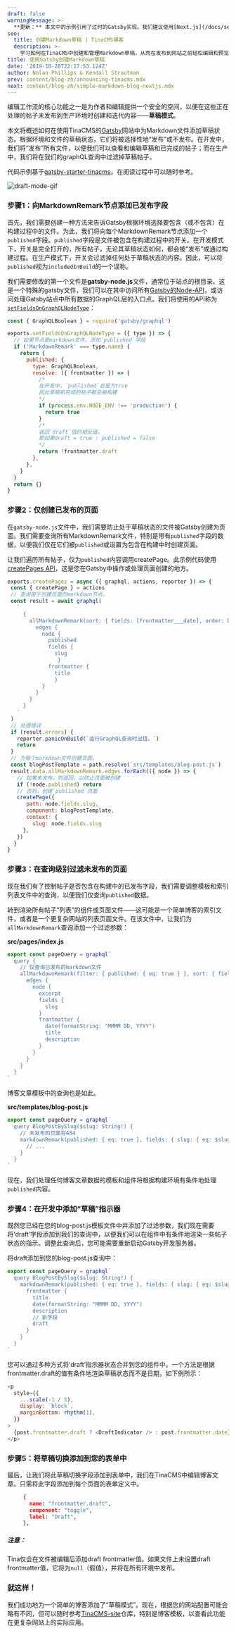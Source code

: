 ```yaml
---
draft: false
warningMessage: >-
  **更新：** 本文中的示例引用了过时的Gatsby实现。我们建议使用[Next.js](/docs/setup-overview/)来获得更顺畅的解决方案。
seo:
  title: 创建Markdown草稿 | TinaCMS博客
  description: >-
    学习如何在TinaCMS中创建和管理Markdown草稿，从而在发布到网站之前轻松编辑和预览内容。
title: 使用Gatsby创建Markdown草稿
date: '2019-10-28T22:17:53.124Z'
author: Nolan Phillips & Kendall Strautman
prev: content/blog-zh/announcing-tinacms.mdx
next: content/blog-zh/simple-markdown-blog-nextjs.mdx
---
```


编辑工作流的核心功能之一是为作者和编辑提供一个安全的空间，以便在这些正在处理的帖子未发布到生产环境时创建和迭代内容——**草稿模式**。

本文将概述如何在使用TinaCMS的[Gatsby](https://www.gatsbyjs.org/ "Gatsby")网站中为Markdown文件添加草稿状态。根据环境和文件的草稿状态，它们将被选择性地“发布”或不发布。在开发中，我们将“发布”所有文件，以便我们可以查看和编辑草稿和已完成的帖子；而在生产中，我们将在我们的graphQL查询中过滤掉草稿帖子。

代码示例基于[gatsby-starter-tinacms](https://github.com/tinacms/gatsby-starter-tinacms)。在阅读过程中可以随时参考。

![draft-mode-gif](/gif/draft-mode.gif)

### **步骤1：向MarkdownRemark节点添加已发布字段**

首先，我们需要创建一种方法来告诉Gatsby根据环境选择要包含（或不包含）在构建过程中的文件。为此，我们将向每个MarkdownRemark节点添加一个`published`字段。`published`字段是文件被包含在构建过程中的开关。在开发模式下，开关是完全打开的，所有帖子，无论其草稿状态如何，都会被“发布”或通过构建过程。在生产模式下，开关会过滤掉任何处于草稿状态的内容。因此，可以将`published`视为`includedInBuild`的一个误称。

我们需要修改的第一个文件是**gatsby-node.js**文件，通常位于站点的根目录。这是一个特殊的gatsby文件，我们可以在其中访问所有[Gatsby的Node-API](https://www.gatsbyjs.org/docs/node-apis/)，或访问处理Gatsby站点中所有数据的GraphQL层的入口点。我们将使用的API称为[`setFieldsOnGraphQLNodeType`](https://www.gatsbyjs.org/docs/node-apis/#setFieldsOnGraphQLNodeType)：

```js
const { GraphQLBoolean } = require('gatsby/graphql')

exports.setFieldsOnGraphQLNodeType = ({ type }) => {
  // 如果节点是markdown文件，添加`published`字段
  if ('MarkdownRemark' === type.name) {
    return {
      published: {
        type: GraphQLBoolean,
        resolve: ({ frontmatter }) => {
          /*
          在开发中，`published`总是为true
          因此草稿和完成的帖子都会被构建
          */
          if (process.env.NODE_ENV !== 'production') {
            return true
          }
          /*
          返回`draft`值的相反值，
          即如果draft = true : published = false
          */
          return !frontmatter.draft
        },
      },
    }
  }
  return {}
}
```

### 步骤2：仅创建已发布的页面

在`gatsby-node.js`文件中，我们需要防止处于草稿状态的文件被Gatsby创建为页面。我们需要查询所有MarkdownRemark文件，特别是带有`published`字段的数据，以便我们仅在它们被`published`或设置为包含在构建中时创建页面。

让我们遍历所有帖子，仅为`published`内容调用createPage。此示例代码使用[createPages API](https://www.gatsbyjs.org/docs/creating-and-modifying-pages/)，这是您在Gatsby中操作或处理页面创建的地方。

```js
exports.createPages = async ({ graphql, actions, reporter }) => {
 const { createPage } = actions
 // 查询用于创建页面的markdown节点。
 const result = await graphql(
   `
     {
       allMarkdownRemark(sort: { fields: [frontmatter___date], order: DESC } limit: 1000) {
         edges {
           node {
             published
             fields {
               slug
                }
             frontmatter {
               title
               }
           }
         }
       }
     }
   `
 )
 // 处理错误
 if (result.errors) {
   reporter.panicOnBuild(`运行GraphQL查询时出错。`)
   return
 }
 // 为每个markdown文件创建页面。
 const blogPostTemplate = path.resolve(`src/templates/blog-post.js`)
 result.data.allMarkdownRemark.edges.forEach(({ node }) => {
   // 如果未发布，则返回，以防止页面被创建
   if (!node.published) return
   // 否则，创建`published`页面
   createPage({
      path: node.fields.slug,
      component: blogPostTemplate,
      context: {
        slug: node.fields.slug
     },
   })
  }
}
```

### 步骤3：在查询级别过滤未发布的页面

现在我们有了控制帖子是否包含在构建中的已发布字段，我们需要调整模板和索引列表文件中的查询，以便我们仅查询`published`数据。

转到渲染所有帖子“列表”的组件或页面文件——这可能是一个简单博客的索引文件，或者是一个更复杂网站的列表页面文件。在该文件中，让我们为`allMarkdownRemark`查询添加一个过滤参数：

**src/pages/index.js**

```js
export const pageQuery = graphql`
  query {
    // 仅查询已发布的markdown文件
    allMarkdownRemark(filter: { published: { eq: true } }, sort: { fields: [frontmatter___date], order: DESC }) {
      edges {
        node {
          excerpt
          fields {
            slug
          }
          frontmatter {
            date(formatString: "MMMM DD, YYYY")
            title
            description
          }
        }
      }
    }
  }
`
```

博客文章模板中的查询也是如此。

**src/templates/blog-post.js**

```js
export const pageQuery = graphql`
  query BlogPostBySlug($slug: String!) {
    // 未发布的页面将404
    markdownRemark(published: { eq: true }, fields: { slug: { eq: $slug } }) {
      // ...
    }
  }
`
```

现在，我们处理任何博客文章数据的模板和组件将根据构建环境有条件地处理`published`内容。

### 步骤4：在开发中添加“草稿”指示器

既然您已经在您的blog-post.js模板文件中并添加了过滤参数，我们现在需要将‘draft’字段添加到我们的查询中，以便我们可以在组件中有条件地渲染一些帖子状态的指示。调整此查询后，您可能需要重新启动Gatsby开发服务器。

将draft添加到您的blog-post.js查询中：

```js
export const pageQuery = graphql`
  query BlogPostBySlug($slug: String!) {
    markdownRemark(published: { eq: true }, fields: { slug: { eq: $slug } }) {
      frontmatter {
        title
        date(formatString: "MMMM DD, YYYY")
        description
        // 新字段
        draft
      }
    }
  }
`
```

您可以通过多种方式将‘draft’指示器状态合并到您的组件中。一个方法是根据frontmatter.draft的值有条件地渲染草稿状态而不是日期，如下例所示：

```js
<p
  style={{
    ...scale(-1 / 5),
    display: `block`,
    marginBottom: rhythm(1),
  }}
>
  {post.frontmatter.draft ? <DraftIndicator /> : post.frontmatter.date}
</p>
```

### 步骤5：将草稿切换添加到您的表单中

最后，让我们将此草稿切换字段添加到表单中，我们在TinaCMS中编辑博客文章。只需将此字段添加到每个页面的表单定义中。

```json
     {
       name: "frontmatter.draft",
       component: "toggle",
       label: "Draft",
     },
```

##### 注意：

Tina仅会在文件被编辑后添加draft frontmatter值。如果文件上未设置draft frontmatter值，它将为`null`（假值），并将在所有环境中发布。

### 就这样！

我们成功地为一个简单的博客添加了“草稿模式”。现在，根据您的网站配置可能会略有不同，但可以随时参考[TinaCMS-site](https://github.com/tinacms/tinacms.org)仓库，特别是博客模板，以查看此功能在更复杂网站上的实际应用。
